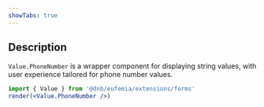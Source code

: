 ```yaml
---
showTabs: true
---
```


## Description

`Value.PhoneNumber` is a wrapper component for displaying string values, with user experience tailored for phone number values.

```jsx
import { Value } from '@dnb/eufemia/extensions/forms'
render(<Value.PhoneNumber />)
```
